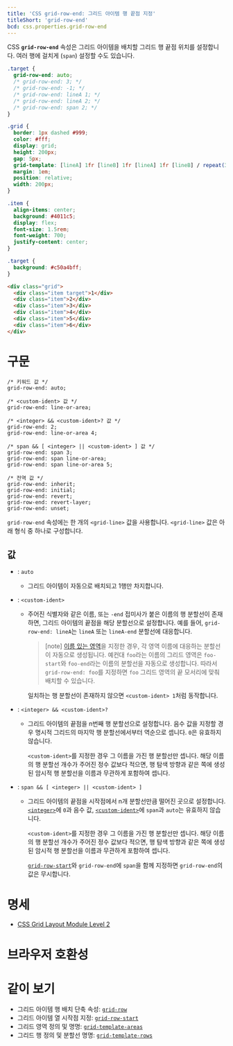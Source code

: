 ```yaml
---
title: 'CSS grid-row-end: 그리드 아이템 행 끝점 지정'
titleShort: 'grid-row-end'
bcd: css.properties.grid-row-end
---
```


CSS **`grid-row-end`** 속성은 그리드 아이템을 배치할 그리드 행 끝점 위치를 설정합니다. 여러 행에 걸치게 (`span`) 설정할 수도 있습니다.

```css hidden name=demo
.target {
  grid-row-end: auto;
  /* grid-row-end: 3; */
  /* grid-row-end: -1; */
  /* grid-row-end: lineA 1; */
  /* grid-row-end: lineA 2; */
  /* grid-row-end: span 2; */
}
```

```css hidden name=demo filename=style
.grid {
  border: 1px dashed #999;
  color: #fff;
  display: grid;
  height: 200px;
  gap: 5px;
  grid-template: [lineA] 1fr [lineB] 1fr [lineA] 1fr [lineB] / repeat(3, 1fr);
  margin: 1em;
  position: relative;
  width: 200px;
}

.item {
  align-items: center;
  background: #4011c5;
  display: flex;
  font-size: 1.5rem;
  font-weight: 700;
  justify-content: center;
}

.target {
  background: #c50a4bff;
}
```

```html hidden name=demo
<div class="grid">
  <div class="item target">1</div>
  <div class="item">2</div>
  <div class="item">3</div>
  <div class="item">4</div>
  <div class="item">5</div>
  <div class="item">6</div>
</div>
```

<LiveExample height={280} lang="css" name="demo" />

# 구문

```css-prop
/* 키워드 값 */
grid-row-end: auto;

/* <custom-ident> 값 */
grid-row-end: line-or-area;

/* <integer> && <custom-ident>? 값 */
grid-row-end: 2;
grid-row-end: line-or-area 4;

/* span && [ <integer> || <custom-ident> ] 값 */
grid-row-end: span 3;
grid-row-end: span line-or-area;
grid-row-end: span line-or-area 5;

/* 전역 값 */
grid-row-end: inherit;
grid-row-end: initial;
grid-row-end: revert;
grid-row-end: revert-layer;
grid-row-end: unset;
```

`grid-row-end` 속성에는 한 개의 `<grid-line>` 값을 사용합니다. `<grid-line>` 값은 아래 형식 중 하나로 구성합니다.

## 값

- : `auto`
  - 그리드 아이템이 자동으로 배치되고 1행만 차지합니다.
- : `<custom-ident>`
  - 주어진 식별자와 같은 이름, 또는 `-end` 접미사가 붙은 이름의 행 분할선이 존재하면, 그리드 아이템의 끝점을 해당 분할선으로 설정합니다. 예를 들어, `grid-row-end: lineA`는 `lineA` 또는 `lineA-end` 분할선에 대응합니다.

    > [note]
    > [이름 있는 영역][`grid-template-areas`]을 지정한 경우, 각 영역 이름에 대응하는 분할선이 자동으로 생성됩니다. 예컨대 `foo`라는 이름의 그리드 영역은 `foo-start`와 `foo-end`라는 이름의 분할선을 자동으로 생성합니다. 따라서 `grid-row-end: foo`를 지정하면 `foo` 그리드 영역의 끝 모서리에 맞춰 배치할 수 있습니다.

    일치하는 행 분할선이 존재하지 않으면 `<custom-ident> 1`처럼 동작합니다.

- : `<integer> && <custom-ident>?`
  - 그리드 아이템의 끝점을 n번째 행 분할선으로 설정합니다. 음수 값을 지정할 경우 명시적 그리드의 마지막 행 분할선에서부터 역순으로 셉니다. `0`은 유효하지 않습니다.

    `<custom-ident>`를 지정한 경우 그 이름을 가진 행 분할선만 셉니다. 해당 이름의 행 분할선 개수가 주어진 정수 값보다 적으면, 행 탐색 방향과 같은 쪽에 생성된 암시적 행 분할선을 이름과 무관하게 포함하여 셉니다.

- : `span && [ <integer> || <custom-ident> ]`
  - 그리드 아이템의 끝점을 시작점에서 n개 분할선만큼 떨어진 곳으로 설정합니다. [`<integer>`]에 `0`과 음수 값, [`<custom-ident>`]에 `span`과 `auto`는 유효하지 않습니다.

    `<custom-ident>`를 지정한 경우 그 이름을 가진 행 분할선만 셉니다. 해당 이름의 행 분할선 개수가 주어진 정수 값보다 적으면, 행 탐색 방향과 같은 쪽에 생성된 암시적 행 분할선을 이름과 무관하게 포함하여 셉니다.

    [`grid-row-start`]와 `grid-row-end`에 `span`을 함께 지정하면 `grid-row-end`의 값은 무시합니다.

# 명세

- [CSS Grid Layout Module Level 2](https://drafts.csswg.org/css-grid/#line-placement)

# 브라우저 호환성

<BrowserCompat data={props.bcd} />

# 같이 보기

- 그리드 아이템 행 배치 단축 속성: [`grid-row`]
- 그리드 아이템 열 시작점 지정: [`grid-row-start`]
- 그리드 영역 정의 및 명명: [`grid-template-areas`]
- 그리드 행 정의 및 분할선 명명: [`grid-template-rows`]

[`<custom-ident>`]: https://developer.mozilla.org/en-US/docs/Web/CSS/custom-ident
[`<integer>`]: ./integer
[`grid-row`]: ./grid-row
[`grid-row-start`]: ./grid-row-start
[`grid-template-areas`]: ./grid-template-areas
[`grid-template-rows`]: ./grid-template-rows
